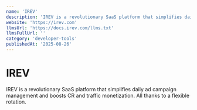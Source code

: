 ```yaml
---
name: 'IREV'
description: 'IREV is a revolutionary SaaS platform that simplifies daily ad campaign management and boosts CR and traffic monetization. All thanks to a flexible rotation.'
website: 'https://irev.com'
llmsUrl: 'https://docs.irev.com/llms.txt'
llmsFullUrl: ''
category: 'developer-tools'
publishedAt: '2025-08-26'
---
```


# IREV

IREV is a revolutionary SaaS platform that simplifies daily ad campaign management and boosts CR and traffic monetization. All thanks to a flexible rotation.
